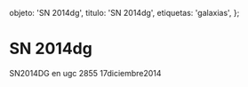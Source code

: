 
  objeto: 'SN 2014dg',
  titulo: 'SN 2014dg',
  etiquetas: 'galaxias',
};

# SN 2014dg

<Imagen
  src="registro/sn2014-dg_20141217_1_sn2014dg_ugc2855_20141217.jpg"
  fecha="20141217"
/>

SN2014DG en ugc 2855 17diciembre2014